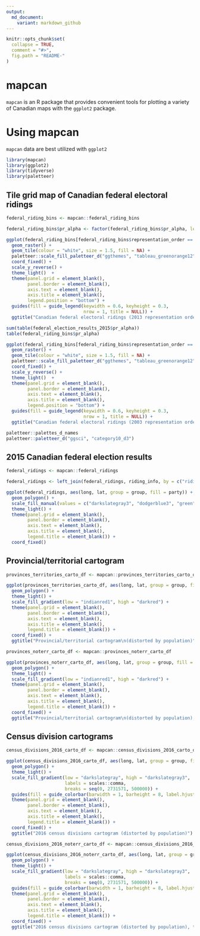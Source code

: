 ```yaml
---
output:
  md_document:
    variant: markdown_github
---
```


<!-- README.md is generated from README.Rmd. Please edit that file -->

```r
knitr::opts_chunk$set(
  collapse = TRUE,
  comment = "#>",
  fig.path = "README-"
)
```

# mapcan

`mapcan` is an R package that provides convenient tools for plotting a variety of Canadian maps with the `ggplot2` package. 

# Using mapcan

`mapcan` data are best utilized with `ggplot2`

```r
library(mapcan)
library(ggplot2)
library(tidyverse)
library(paletteer)
```


## Tile grid map of Canadian federal electoral ridings

```r
federal_riding_bins <- mapcan::federal_riding_bins

federal_riding_bins$pr_alpha <- factor(federal_riding_bins$pr_alpha, levels = c("BC", "AB", "SK", "MB", "ON", "QC", "NL", "NB", "PE", "NS"))

ggplot(federal_riding_bins[federal_riding_bins$representation_order == 2013, ], aes(x = y, y = x, fill = pr_alpha)) +
  geom_raster() +
  geom_tile(colour = "white", size = 1.5, fill = NA) +
  paletteer::scale_fill_paletteer_d("ggthemes", "tableau_greenorange12") +
  coord_fixed() +
  scale_y_reverse() +
  theme_light()  +
  theme(panel.grid = element_blank(),
        panel.border = element_blank(),
        axis.text = element_blank(), 
        axis.title = element_blank(),
        legend.position = "bottom") +
  guides(fill = guide_legend(keywidth = 0.6, keyheight = 0.3,
                             nrow = 1, title = NULL)) +
  ggtitle("Canadian federal electoral ridings (2013 representation order)")
```

```r
sum(table(federal_election_results_2015$pr_alpha))
table(federal_riding_bins$pr_alpha)
```

```r
ggplot(federal_riding_bins[federal_riding_bins$representation_order == 2003, ], aes(x = y, y = x, fill = pr_alpha)) +
  geom_raster() +
  geom_tile(colour = "white", size = 1.5, fill = NA) +
  paletteer::scale_fill_paletteer_d("ggthemes", "tableau_greenorange12") +
  coord_fixed() +
  scale_y_reverse() +
  theme_light()  +
  theme(panel.grid = element_blank(),
        panel.border = element_blank(),
        axis.text = element_blank(), 
        axis.title = element_blank(),
        legend.position = "bottom") +
  guides(fill = guide_legend(keywidth = 0.6, keyheight = 0.3,
                             nrow = 1, title = NULL)) +
  ggtitle("Canadian federal electoral ridings (2003 representation order)")
```

```r
paletteer::palettes_d_names
paletteer::paletteer_d("ggsci", "category10_d3")
```

## 2015 Canadian federal election results

```r
federal_ridings <- mapcan::federal_ridings

federal_ridings <- left_join(federal_ridings, riding_info, by = c("riding_code" = "riding_code"))

ggplot(federal_ridings, aes(long, lat, group = group, fill = party)) +
  geom_polygon() +
  scale_fill_manual(values = c("darkslategray3", "dodgerblue3", "green", "firebrick1", "darkorange1")) +
  theme_light() +
  theme(panel.grid = element_blank(),
        panel.border = element_blank(),
        axis.text = element_blank(), 
        axis.title = element_blank(),
        legend.title = element_blank()) +
  coord_fixed()
```



## Provincial/territorial cartogram

```r
provinces_territories_carto_df <- mapcan::provinces_territories_carto_df

ggplot(provinces_territories_carto_df, aes(long, lat, group = group, fill = population)) +
  geom_polygon() +
  theme_light() +
  scale_fill_gradient(low = "indianred1", high = "darkred") + 
  theme(panel.grid = element_blank(),
        panel.border = element_blank(),
        axis.text = element_blank(), 
        axis.title = element_blank(),
        legend.title = element_blank()) +
  coord_fixed() +
  ggtitle("Provincial/territorial cartogram\n(distorted by population)")

provinces_noterr_carto_df <- mapcan::provinces_noterr_carto_df

ggplot(provinces_noterr_carto_df, aes(long, lat, group = group, fill = population)) +
  geom_polygon() +
  theme_light() +
  scale_fill_gradient(low = "indianred1", high = "darkred") + 
  theme(panel.grid = element_blank(),
        panel.border = element_blank(),
        axis.text = element_blank(), 
        axis.title = element_blank(),
        legend.title = element_blank()) +
  coord_fixed() +
  ggtitle("Provincial/territorial cartogram\n(distorted by population),\nterritories excluded")

```
## Census division cartograms
```r
census_divisions_2016_carto_df <- mapcan::census_divisions_2016_carto_df

ggplot(census_divisions_2016_carto_df, aes(long, lat, group = group, fill = population_2016)) +
  geom_polygon() +
  theme_light() +
  scale_fill_gradient(low = "darkslategray", high = "darkslategray3", 
                      labels = scales::comma,
                      breaks = seq(0, 2731571, 500000)) + 
  guides(fill = guide_colorbar(barwidth = 1, barheight = 8, label.hjust = 1.2)) +
  theme(panel.grid = element_blank(),
        panel.border = element_blank(),
        axis.text = element_blank(), 
        axis.title = element_blank(),
        legend.title = element_blank()) +
  coord_fixed() +
  ggtitle("2016 census divisions cartogram (distorted by population)") 

census_divisions_2016_noterr_carto_df <- mapcan::census_divisions_2016_noterr_carto_df

ggplot(census_divisions_2016_noterr_carto_df, aes(long, lat, group = group, fill = population_2016)) +
  geom_polygon() +
  theme_light() +
  scale_fill_gradient(low = "darkslategray", high = "darkslategray3", 
                      labels = scales::comma,
                      breaks = seq(0, 2731571, 500000)) + 
  guides(fill = guide_colorbar(barwidth = 1, barheight = 8, label.hjust = 1.2)) +
  theme(panel.grid = element_blank(),
        panel.border = element_blank(),
        axis.text = element_blank(), 
        axis.title = element_blank(),
        legend.title = element_blank()) +
  coord_fixed() +
  ggtitle("2016 census divisions cartogram (distorted by population), territories excluded") 
```

